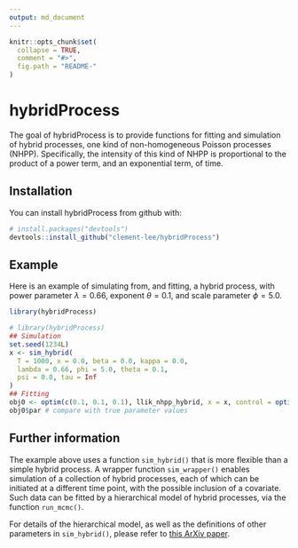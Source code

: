 ```yaml
---
output: md_document
---
```


<!-- README.md is generated from README.Rmd. Please edit that file -->

```r
knitr::opts_chunk$set(
  collapse = TRUE,
  comment = "#>",
  fig.path = "README-"
)
```

# hybridProcess

The goal of hybridProcess is to provide functions for fitting and simulation of hybrid processes, one kind of non-homogeneous Poisson processes (NHPP). Specifically, the intensity of this kind of NHPP is proportional to the product of a power term, and an exponential term, of time.

## Installation

You can install hybridProcess from github with:

```r
# install.packages("devtools")
devtools::install_github("clement-lee/hybridProcess")
```

## Example

Here is an example of simulating from, and fitting, a hybrid process, with power parameter $\lambda=0.66$, exponent $\theta = 0.1$, and scale parameter $\phi = 5.0$.

```r
library(hybridProcess)
```

```r
# library(hybridProcess)
## Simulation
set.seed(1234L)
x <- sim_hybrid(
  T = 1000, x = 0.0, beta = 0.0, kappa = 0.0,
  lambda = 0.66, phi = 5.0, theta = 0.1,
  psi = 0.0, tau = Inf
)
## Fitting
obj0 <- optim(c(0.1, 0.1, 0.1), llik_nhpp_hybrid, x = x, control = optimctrl())
obj0$par # compare with true parameter values
```

## Further information
The example above uses a function `sim_hybrid()` that is more flexible than a simple hybrid process. A wrapper function `sim_wrapper()` enables simulation of a collection of hybrid processes, each of which can be initiated at a different time point, with the possible inclusion of a covariate. Such data can be fitted by a hierarchical model of hybrid processes, via the function `run_mcmc()`.

For details of the hierarchical model, as well as the definitions of other parameters in `sim_hybrid()`, please refer to [this ArXiv paper](https://arxiv.org/abs/1802.01987).
